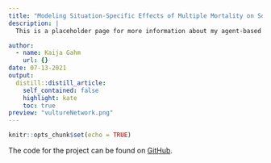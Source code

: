 ```yaml
---
title: "Modeling Situation-Specific Effects of Multiple Mortality on Social Network Structure in Griffon Vultures (Gyps fulvus)"
description: |
  This is a placeholder page for more information about my agent-based modeling project, ABS 2022.

author:
  - name: Kaija Gahm
    url: {}
date: 07-13-2021
output:
  distill::distill_article:
    self_contained: false
    highlight: kate
    toc: true
preview: "vultureNetwork.png"
---
```


```r
knitr::opts_chunk$set(echo = TRUE)
```

The code for the project can be found on [GitHub](https://github.com/kaijagahm/toyModel).
